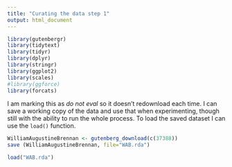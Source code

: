 ```yaml
---
title: "Curating the data step 1"
output: html_document
---
```


```r
library(gutenbergr)
library(tidytext)
library(tidyr)
library(dplyr)
library(stringr)
library(ggplot2)
library(scales)
#library(ggforce)
library(forcats)
```

I am marking this as _do not eval_ so it doesn't redownload 
each time. I can save a working copy of the data and use that
when experimenting,  though still with the ability to run the whole
process. To load the saved dataset I can use the `load()` function.

```r

WilliamAugustineBrennan <- gutenberg_download(c(37388))
save (WilliamAugustineBrennan, file="WAB.rda")
```
```r
load("WAB.rda")
```
